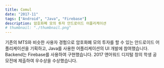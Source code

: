 ```yaml
---
title: Comul
date: "2017-11"
tags: ["Android", "Java", "Firebase"]
description: 암호화폐 모의 투자 안드로이드 어플리케이션
# thumbnail: "./thumbnail.png"
---
```


기존의 MTS와 비슷한 사용자 경험으로 암호화폐 모의 투자를 할 수 있는 안드로이드 어플리케이션을 기획하고, Java를 사용한 어플리케이션의 UI 개발에 참여했습니다.
Backend는 Firebase를 사용하여 구현했습니다.
2017 앤어워드 디지털 창의 학생 공모전에 제출하여 우수상을 수상했습니다.
